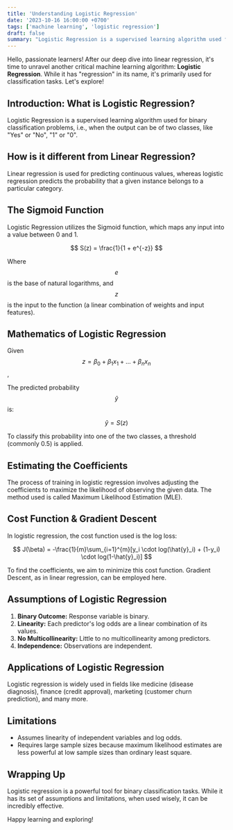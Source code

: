 ```yaml
---
title: 'Understanding Logistic Regression'
date: '2023-10-16 16:00:00 +0700'
tags: ['machine learning', 'logistic regression']
draft: false
summary: "Logistic Regression is a supervised learning algorithm used for binary classification problems, i.e., when the output can be of two classes, like 'Yes' or 'No', '1' or '0'."
---
```


Hello, passionate learners! After our deep dive into linear regression, it's time to unravel another critical machine learning algorithm: **Logistic Regression**. While it has "regression" in its name, it's primarily used for classification tasks. Let's explore!

## Introduction: What is Logistic Regression?

Logistic Regression is a supervised learning algorithm used for binary classification problems, i.e., when the output can be of two classes, like "Yes" or "No", "1" or "0".

## How is it different from Linear Regression?

Linear regression is used for predicting continuous values, whereas logistic regression predicts the probability that a given instance belongs to a particular category.

## The Sigmoid Function

Logistic Regression utilizes the Sigmoid function, which maps any input into a value between 0 and 1.

$$
S(z) = \frac{1}{1 + e^{-z}} 
$$

Where $$ e $$ is the base of natural logarithms, and $$ z $$ is the input to the function (a linear combination of weights and input features).

## Mathematics of Logistic Regression

Given $$ z = \beta_0 + \beta_1x_1 + ... + \beta_nx_n $$,

The predicted probability $$ \hat{y} $$ is:

$$
 \hat{y} = S(z) 
$$

To classify this probability into one of the two classes, a threshold (commonly 0.5) is applied.

## Estimating the Coefficients

The process of training in logistic regression involves adjusting the coefficients to maximize the likelihood of observing the given data. The method used is called Maximum Likelihood Estimation (MLE).

## Cost Function & Gradient Descent

In logistic regression, the cost function used is the log loss:

$$
J(\beta) = -\frac{1}{m}\sum_{i=1}^{m}[y_i \cdot log(\hat{y}_i) + (1-y_i) \cdot log(1-\hat{y}_i)]
$$

To find the coefficients, we aim to minimize this cost function. Gradient Descent, as in linear regression, can be employed here.

## Assumptions of Logistic Regression

1. **Binary Outcome:** Response variable is binary.
2. **Linearity:** Each predictor's log odds are a linear combination of its values.
3. **No Multicollinearity:** Little to no multicollinearity among predictors.
4. **Independence:** Observations are independent.

## Applications of Logistic Regression

Logistic regression is widely used in fields like medicine (disease diagnosis), finance (credit approval), marketing (customer churn prediction), and many more.

## Limitations

- Assumes linearity of independent variables and log odds.
- Requires large sample sizes because maximum likelihood estimates are less powerful at low sample sizes than ordinary least square.
  
## Wrapping Up

Logistic regression is a powerful tool for binary classification tasks. While it has its set of assumptions and limitations, when used wisely, it can be incredibly effective.

Happy learning and exploring!

